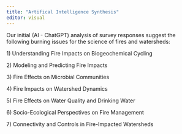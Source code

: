```yaml
---
title: "Artifical Intelligence Synthesis"
editor: visual
---
```


Our initial (AI - ChatGPT) analysis of survey responses suggest the following burning issues for the science of fires and watersheds:

1\) Understanding Fire Impacts on Biogeochemical Cycling

2\) Modeling and Predicting Fire Impacts

3\) Fire Effects on Microbial Communities

4\) Fire Impacts on Watershed Dynamics

5\) Fire Effects on Water Quality and Drinking Water

6\) Socio-Ecological Perspectives on Fire Management

7\) Connectivity and Controls in Fire-Impacted Watersheds
